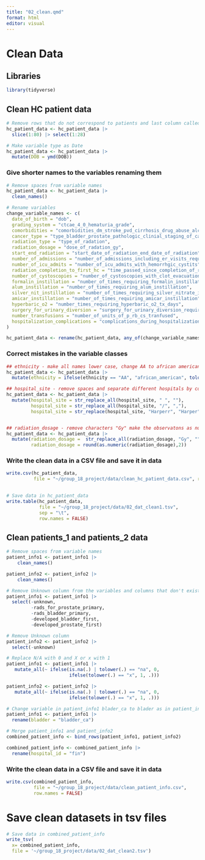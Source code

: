 ```yaml
---
title: "02_clean.qmd"
format: html
editor: visual
---
```


# Clean Data

## Libraries

```r
library(tidyverse)
```

## Clean HC patient data

```r

# Remove rows that do not correspond to patients and last column called "Notes" 
hc_patient_data <- hc_patient_data |> 
  slice(1:80) |> select(1:28)

# Make variable type as Date
hc_patient_data <- hc_patient_data |> 
  mutate(DOB = ymd(DOB))
```

### Give shorter names to the variables renaming them

```r

# Remove spaces from variable names 
hc_patient_data <- hc_patient_data |> 
  clean_names()

# Rename variables 
change_variable_names <- c(
  date_of_birth = "dob",
  grading_system = "ctcae_4_0_hematuria_grade",
  comorbidities = "comorbidities_dm_stroke_pvd_cirrhosis_drug_abuse_alcoholism_tobacco_hx_mi_last_6mo_chf_copd_esrd",
  cancer_type = "type_bladder_prostate_pathologic_clinial_staging_of_cancer",
  radiation_type = "type_of_radation",
  radiation_dosage = "dose_of_radation_gy",
  start_end_radiation = "start_date_of_radiation_end_date_of_radiation",
  number_of_admissions = "number_of_admissions_including_er_visits_requiring_urology_consultation",
  number_of_icu_admits = "number_of_icu_admits_with_hemorrhgic_cystits",
  radiation_completion_to_first_hc = "time_passed_since_completion_of_radiation_treatment_months_and_first_incidence_hc",
  number_of_cystoscopies = "number_of_cystoscopies_with_clot_evacuation_and_or_fulguration_of_bleeders",
  formalin_instillation = "number_of_times_requiring_formalin_instillation",
  alum_instillation = "number_of_times_requiring_alum_instillation",
  silver_nit_instillation = "number_of_times_requiring_silver_nitrate_instillation",
  amicar_instillation = "number_of_times_requiring_amicar_instillation",
  hyperbaric_o2 = "number_times_requiring_hyperbaric_o2_tx_days",
  surgery_for_urinary_diversion = "surgery_for_urinary_diversion_required_if_yes_what_type",
  number_transfusions = "number_of_units_of_p_rb_cs_tranfused",
  hospitalization_complications = "complications_during_hospitalization_uti_pyelonephritis_urosepsis_hydronephrosis_aki_other"
)

hc_patient_data <- rename(hc_patient_data, any_of(change_variable_names))
```

### Correct mistakes in the variable classes

```r

## ethnicity - make all names lower case, change AA to african american
hc_patient_data <- hc_patient_data |> 
  mutate(ethnicity = ifelse(ethnicity == "AA", "african_american", tolower(ethnicity)))

## hospital_site - remove spaces and separate different hospitals by comas, correct names 
hc_patient_data <- hc_patient_data |> 
  mutate(hospital_site = str_replace_all(hospital_site, " ", ""),
         hospital_site = str_replace_all(hospital_site, "/", ","),
         hospital_site = str_replace(hospital_site, "Harperr", "Harper"))


## radiation_dosage - remove characters "Gy" make the observatons as num
hc_patient_data <- hc_patient_data |> 
  mutate(radiation_dosage =  str_replace_all(radiation_dosage, "Gy", ""),
         radiation_dosage = round(as.numeric(radiation_dosage),2)) 

```

### Write the clean data in a CSV file and save it in data

```r
write.csv(hc_patient_data, 
          file = "~/group_18_project/data/clean_hc_patient_data.csv", row.names = FALSE)
    

# Save data in hc_patient_data
write.table(hc_patient_data, 
            file = "~/group_18_project/data/02_dat_clean1.tsv", 
            sep = "\t", 
            row.names = FALSE)
```

## Clean patients_1 and patients_2 data

```r
# Remove spaces from variable names 
patient_info1 <- patient_info1 |> 
    clean_names()

patient_info2 <- patient_info2 |> 
    clean_names()

# Remove Unknown column from the variables and columns that don't exist in patient_info2
patient_info1 <- patient_info1 |> 
  select(-unknown, 
         -rads_for_prostate_primary, 
         -rads_bladder_primary, 
         -developed_bladder_first,
         -developed_prostate_first)

# Remove Unknown column
patient_info2 <- patient_info2 |> 
  select(-unknown)

# Replace N/A with 0 and X or x with 1
patient_info1 <- patient_info1 |>
   mutate_all(~ ifelse(is.na(.) | tolower(.) == "na", 0, 
                       ifelse(tolower(.) == "x", 1, .)))

patient_info2 <- patient_info2 |> 
   mutate_all(~ ifelse(is.na(.) | tolower(.) == "na", 0, 
                       ifelse(tolower(.) == "x", 1, .)))

# Change variable in patient_info1 blader_ca to blader as in patient_info2
patient_info1 <- patient_info1 |>
  rename(bladder = "bladder_ca")

# Merge patient_info1 and patient_info2
combined_patient_info <- bind_rows(patient_info1, patient_info2)

combined_patient_info <- combined_patient_info |>
  rename(hospital_id = "fin")
```

### Write the clean data in a CSV file and save it in data

```r
write.csv(combined_patient_info, 
          file = "~/group_18_project/data/clean_patient_info.csv", 
          row.names = FALSE)
```

# Save clean datasets in tsv files

```r

# Save data in combined_patient_info
write_tsv(
  x= combined_patient_info, 
  file = '~/group_18_project/data/02_dat_clean2.tsv')

```
